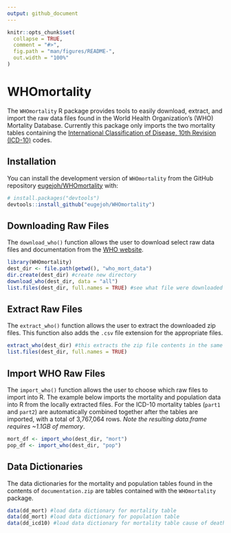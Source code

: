 ```yaml
---
output: github_document
---
```


<!-- README.md is generated from README.Rmd. Please edit that file -->

```r
knitr::opts_chunk$set(
  collapse = TRUE,
  comment = "#>",
  fig.path = "man/figures/README-",
  out.width = "100%"
)
```

# WHOmortality

<!-- badges: start -->
<!-- badges: end -->

The `WHOmortality` R package provides tools to easily download, extract, and import the raw data files found in the World Health Organization's (WHO) Mortality Database. Currently this package only imports the two mortality tables containing the [International Classification of Disease, 10th Revision (ICD-10)](https://icd.who.int/browse10/2016/en) codes.  

## Installation
You can install the development version of `WHOmortality` from the GitHub repository [eugejoh/WHOmortality](https://github.com/eugejoh/WHOmortality) with:

``` r
# install.packages("devtools")
devtools::install_github("eugejoh/WHOmortality")
```

## Downloading Raw Files
The `download_who()` function allows the user to download select raw data files and documentation from the [WHO website](https://www.who.int/healthinfo/statistics/mortality_rawdata/en/).  
``` r
library(WHOmortality)
dest_dir <- file.path(getwd(), "who_mort_data")
dir.create(dest_dir) #create new directory
download_who(dest_dir, data = "all")
list.files(dest_dir, full.names = TRUE) #see what file were downloaded
```
## Extract Raw Files
The `extract_who()` function allows the user to extract the downloaded zip files. This function also adds the `.csv` file extension for the appropriate files.  
``` r
extract_who(dest_dir) #this extracts the zip file contents in the same directory
list.files(dest_dir, full.names = TRUE)
```

## Import WHO Raw Files
The `import_who()` function allows the user to choose which raw files to import into R. The example below imports the mortality and population data into R from the locally extracted files. For the ICD-10 mortality tables (`part1` and `part2`) are automatically combined together after the tables are imported, with a total of 3,767,064 rows. *Note the resulting data.frame requires ~1.1GB of memory*.
``` r
mort_df <- import_who(dest_dir, "mort")
pop_df <- import_who(dest_dir, "pop")
```

## Data Dictionaries
The data dictionaries for the mortality and population tables found in the contents of `documentation.zip` are tables contained with the `WHOmortality` package.
``` r
data(dd_mort) #load data dictionary for mortality table
data(dd_mort) #load data dictionary for population table
data(dd_icd10) #load data dictionary for mortality table cause of death grouping
```

